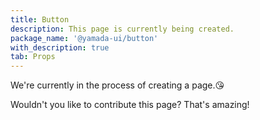 ```yaml
---
title: Button
description: This page is currently being created.
package_name: '@yamada-ui/button'
with_description: true
tab: Props
---
```


We're currently in the process of creating a page.😘

Wouldn't you like to contribute this page? That's amazing!
